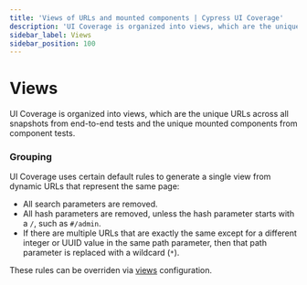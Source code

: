```yaml
---
title: 'Views of URLs and mounted components | Cypress UI Coverage'
description: 'UI Coverage is organized into views, which are the unique URLs across all snapshots from end-to-end tests and the unique mounted components from component tests.'
sidebar_label: Views
sidebar_position: 100
---
```


# Views

<UICovAddon />

UI Coverage is organized into views, which are the unique URLs across all snapshots from end-to-end tests and the unique mounted components from component tests.

### Grouping

UI Coverage uses certain default rules to generate a single view from dynamic URLs that represent the same page:

- All search parameters are removed.
- All hash parameters are removed, unless the hash parameter starts with a `/`, such as `#/admin`.
- If there are multiple URLs that are exactly the same except for a different integer or UUID value in the same path parameter, then that path parameter is replaced with a wildcard (`*`).

These rules can be overriden via [views](/ui-coverage/configuration/views) configuration.
